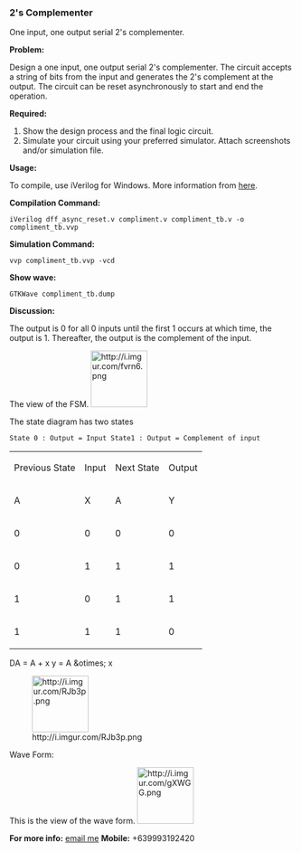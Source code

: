 === 2's Complementer ===

One input, one output serial 2's complementer.

'''Problem: '''

Design a one input, one output serial 2's complementer. The circuit accepts a string of bits from the input and generates the 2's complement at the output. The circuit can be reset asynchronously to start and end the operation.

'''Required:'''

# Show the design process and the final logic circuit.
# Simulate your circuit using your preferred simulator. Attach screenshots and/or simulation file.

'''Usage:'''

To compile, use iVerilog for Windows. More information from [http://goo.gl/kXqTY here].

'''Compilation Command:'''

<code>iVerilog dff_async_reset.v compliment.v compliment_tb.v -o compliment_tb.vvp</code>

'''Simulation Command:'''

<code>vvp compliment_tb.vvp -vcd</code>

'''Show wave:'''

<code>GTKWave compliment_tb.dump</code>

'''Discussion:'''

The output is 0 for all 0 inputs until the first 1 occurs at which time, the output is 1.
Thereafter, the output is the complement of the input.

The view of the FSM.
[[File:http://i.imgur.com/fvrn6.png|frame|100px]]

The state diagram has two states

<code>State 0 : Output = Input
State1 : Output = Complement of input</code>

{|
|  Previous State || Input || Next State || Output
|-
|   A || X || A || Y
|-
|   0 || 0 || 0 || 0
|-
|   0 || 1 || 1 || 1
|-
|   1 || 0 || 1 || 1
|-
|   1 || 1 || 1 || 0
|}

DA = A + x
y = A &amp;otimes; x

[[File:http://i.imgur.com/RJb3p.png|frame|100px]]

Wave Form:

This is the view of the wave form. 
[[File:http://i.imgur.com/gXWGG.png|frame|100px]]

'''For more info: '''
[mailto:bangonkali@istoryahi.me email me] '''Mobile:''' +639993192420
